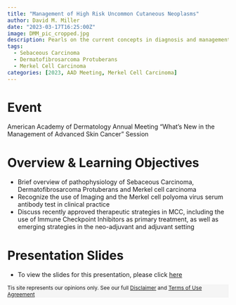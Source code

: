 ```yaml
---
title: "Management of High Risk Uncommon Cutaneous Neoplasms"
author: David M. Miller
date: "2023-03-17T16:25:00Z"
image: DMM_pic_cropped.jpg
description: Pearls on the current concepts in diagnosis and management of uncommon cutaneous neoplasms
tags: 
  - Sebaceous Carcinoma
  - Dermatofibrosarcoma Protuberans
  - Merkel Cell Carcinoma
categories: [2023, AAD Meeting, Merkel Cell Carcinoma]
---
```


# Event
American Academy of Dermatology Annual Meeting "What's New in the Management of Advanced Skin Cancer" Session

# Overview & Learning Objectives
- Brief overview of pathophysiology of Sebaceous Carcinoma, Dermatofibrosarcoma Protuberans and Merkel cell carcinoma  
- Recognize the use of Imaging and the Merkel cell polyoma virus serum antibody test in clinical practice  
- Discuss recently approved therapeutic strategies in MCC, including the use of Immune Checkpoint Inhibitors as primary treatment, as well as emerging strategies in the neo-adjuvant and adjuvant setting  

# Presentation Slides
- To view the slides for this presentation, please click [here](https://cutaneousoncology.io/slides/aad_annual_meeting_2023/management_of_high_risk_uncommon_cutaneous_neoplasms/)


<div style="background-color:#F5F5F5; margin-left: 0px; padding: 0px; padding-left: 0px; font-size: 12px">
Tis site represents our opinions only. See our full [Disclaimer](ttps://www.temillerlab.io/privacy/) and [Terms of Use Agreement](ttps://www.temillerlab.io/terms/)</div>
